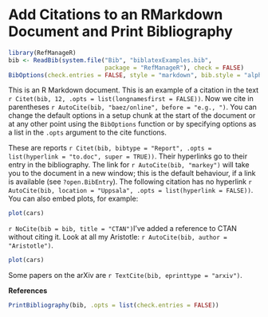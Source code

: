 <!--
%\VignetteEngine{knitr::knitr}
%\VignetteIndexEntry{RMarkdown Citations - Alphabetic Style}
-->
Add Citations to an RMarkdown Document and Print Bibliography
========================================================

```{r setup, include = TRUE, cache = FALSE}
library(RefManageR)
bib <- ReadBib(system.file("Bib", "biblatexExamples.bib", 
                           package = "RefManageR"), check = FALSE)
BibOptions(check.entries = FALSE, style = "markdown", bib.style = "alphabetic", cite.style = 'alphabetic')
```
  This is an R Markdown document. This is an example of a citation in the text `r Citet(bib, 12, .opts = list(longnamesfirst = FALSE))`. Now we cite in parentheses `r AutoCite(bib, "baez/online", before = "e.g., ")`.  You can change the default options in a setup chunk at the start of the document or at any other point using the <code>BibOptions</code> function or by specifying options as a list in the `.opts` argument to the cite functions.

These are reports `r Citet(bib, bibtype = "Report", .opts = list(hyperlink = "to.doc", super = TRUE))`.  Their hyperlinks go to their entry in the bibliography.
The link for `r AutoCite(bib, "markey")` will take you to the document in a new window; this is the default behaviour, if a link is available (see `?open.BibEntry`). The following citation has no hyperlink `r AutoCite(bib, location = "Uppsala", .opts = list(hyperlink = FALSE))`.  You can also embed plots, for example: 
  
```{r fig.width=7, fig.height=6}
plot(cars)
```
`r NoCite(bib = bib, title = "CTAN")`I've added a reference to CTAN without citing it.  Look at all my Aristotle: `r AutoCite(bib, author = "Aristotle")`.  

```{r fig.width=7, fig.height=6}
plot(cars)
```

Some papers on the arXiv are `r TextCite(bib, eprinttype = "arxiv")`.

**References**

```{r results = "asis", echo = FALSE}
PrintBibliography(bib, .opts = list(check.entries = FALSE))
```
